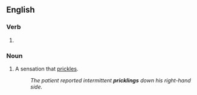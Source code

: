 ==English==

===Verb===
{{head|en|verb form}}

# {{present participle of|prickle|lang=en|nocat=1}}

===Noun===
{{en-noun}}

# A sensation that [[prickle]]s.
#: ''The patient reported intermittent '''pricklings''' down his right-hand side.''